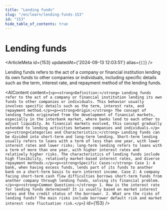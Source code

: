 ```yaml
---
title: "Lending funds"
slug: "/en/learn/lending-funds-153"
id: "153"
hide_table_of_contents: true
---
```



# Lending funds

<ArticleMeta id={153} updatedAt={'2024-09-13 12:03:51'} alias={`[]`} />
<div className='border-solid border-b border-t-0 my-4 border-[var(--ifm-color-gray-300)]' />

Lending funds refers to the act of a company or financial institution lending its own funds to other companies or individuals, including specific details such as the term, interest rate, and repayment method of the lending funds.

<AIContent content={`<p><strong>Definition:</strong> Lending funds refer to the act of a company or financial institution lending its own funds to other companies or individuals. This behavior usually involves specific details such as the term, interest rate, and repayment method.</p><p><strong>Origin:</strong> The concept of lending funds originated from the development of financial markets, especially in the interbank market, where banks lend to each other to adjust liquidity. As financial markets evolved, this concept gradually extended to lending activities between companies and individuals.</p><p><strong>Categories and Characteristics:</strong> Lending funds can be divided into short-term and long-term lending. Short-term lending usually refers to loans with a term of less than one year, with lower interest rates and lower risks; long-term lending refers to loans with a term of more than one year, with higher interest rates and relatively higher risks. The characteristics of lending funds include high flexibility, relatively market-based interest rates, and diverse repayment methods.</p><p><strong>Specific Cases:</strong> Case 1: A bank, when having excess funds, lends part of its funds to another bank on a short-term basis to earn interest income. Case 2: A company facing short-term cash flow difficulties borrows short-term funds from another company through lending funds, solving its financial problem.</p><p><strong>Common Questions:</strong> 1. How is the interest rate for lending funds determined? It is usually based on market interest rates and the credit status of the borrower. 2. What are the risks of lending funds? The main risks include borrower default risk and market interest rate fluctuation risk.</p>`} id={153} />
